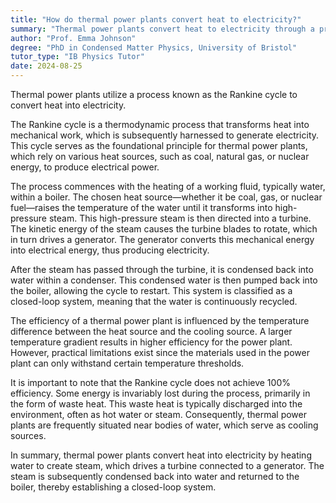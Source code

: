 ```yaml
---
title: "How do thermal power plants convert heat to electricity?"
summary: "Thermal power plants convert heat to electricity through a process called the Rankine cycle."
author: "Prof. Emma Johnson"
degree: "PhD in Condensed Matter Physics, University of Bristol"
tutor_type: "IB Physics Tutor"
date: 2024-08-25
---
```


Thermal power plants utilize a process known as the Rankine cycle to convert heat into electricity.

The Rankine cycle is a thermodynamic process that transforms heat into mechanical work, which is subsequently harnessed to generate electricity. This cycle serves as the foundational principle for thermal power plants, which rely on various heat sources, such as coal, natural gas, or nuclear energy, to produce electrical power.

The process commences with the heating of a working fluid, typically water, within a boiler. The chosen heat source—whether it be coal, gas, or nuclear fuel—raises the temperature of the water until it transforms into high-pressure steam. This high-pressure steam is then directed into a turbine. The kinetic energy of the steam causes the turbine blades to rotate, which in turn drives a generator. The generator converts this mechanical energy into electrical energy, thus producing electricity.

After the steam has passed through the turbine, it is condensed back into water within a condenser. This condensed water is then pumped back into the boiler, allowing the cycle to restart. This system is classified as a closed-loop system, meaning that the water is continuously recycled.

The efficiency of a thermal power plant is influenced by the temperature difference between the heat source and the cooling source. A larger temperature gradient results in higher efficiency for the power plant. However, practical limitations exist since the materials used in the power plant can only withstand certain temperature thresholds.

It is important to note that the Rankine cycle does not achieve 100% efficiency. Some energy is invariably lost during the process, primarily in the form of waste heat. This waste heat is typically discharged into the environment, often as hot water or steam. Consequently, thermal power plants are frequently situated near bodies of water, which serve as cooling sources.

In summary, thermal power plants convert heat into electricity by heating water to create steam, which drives a turbine connected to a generator. The steam is subsequently condensed back into water and returned to the boiler, thereby establishing a closed-loop system.
    